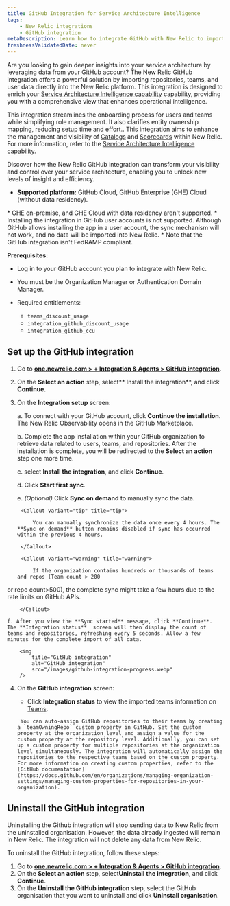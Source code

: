 ```yaml
---
title: GitHub Integration for Service Architecture Intelligence
tags:
    - New Relic integrations
    - GitHub integration
metaDescription: Learn how to integrate GitHub with New Relic to import repositories, teams, and user data for enhanced service architecture intelligence.
freshnessValidatedDate: never
---
```



Are you looking to gain deeper insights into your service architecture by leveraging data from your GitHub account? The New Relic GitHub integration offers a powerful solution by importing repositories, teams, and user data directly into the New Relic platform. This integration is designed to enrich your [Service Architecture Intelligence capability](/docs/service-architecture-intelligence/getting-started) capability, providing you with a comprehensive view that enhances operational intelligence.

This integration streamlines the onboarding process for users and teams while simplifying role management. It also clarifies entity ownership mapping, reducing setup time and effort.. This integration aims to enhance the management and visibility of [Catalogs](/docs/service-architecture-intelligence/catalogs/catalogs) and [Scorecards](/docs/service-architecture-intelligence/scorecards/getting-started) within New Relic. For more information, refer to the [Service Architecture Intelligence capability](/docs/service-architecture-intelligence/getting-started).

Discover how the New Relic GitHub integration can transform your visibility and control over your service architecture, enabling you to unlock new levels of insight and efficiency.

* **Supported platform:** GitHub Cloud, GitHub Enterprise (GHE) Cloud (without data residency).

<Callout variant="important" title="important">
* GHE on-premise, and GHE Cloud with data residency aren't supported.
* Installing the integration in GitHub user accounts is not supported. Although GitHub allows installing the app in a user account, the sync mechanism will not work, and no data will be imported into New Relic.
* Note that the GitHub integration isn't FedRAMP compliant.
</Callout>


**Prerequisites:**

* Log in to your GitHub account you plan to integrate with New Relic.
* You must be the Organization Manager or Authentication Domain Manager.

* Required entitlements:
    * `teams_discount_usage`
    * `integration_github_discount_usage`
    * `integration_github_ccu`





## Set up the GitHub integration

1. Go to **[one.newrelic.com > + Integration & Agents > GitHub integration](https://one.newrelic.com/marketplace/install-data-source?state=9306060d-b674-b245-083e-ff8d42765e0d)**.
2. On the **Select an action** step, select** Install the integration**, and click **Continue**.
3. On the **Integration setup** screen:

    a. To connect with your GitHub account, click **Continue the installation**. The New Relic Observability opens in the GitHub Marketplace. 

    b. Complete the app installation within your GitHub organization to retrieve data related to users, teams, and repositories.
    After the installation is complete, you will be redirected to the **Select an action** step one more time.
         
    c. select **Install the integration**, and click **Continue**.

    d. Click **Start first sync**.

    e. *(Optional)* Click **Sync on demand** to manually sync the data.

        <Callout variant="tip" title="tip">

            You can manually synchronize the data once every 4 hours. The **Sync on demand** button remains disabled if sync has occurred within the previous 4 hours.

        </Callout>

        <Callout variant="warning" title="warning">

            If the organization contains hundreds or thousands of teams and repos (Team count > 200
or repo count>500), the complete sync might take a few hours due to the rate limits on GitHub APIs.

        </Callout>

    f. After you view the **Sync started** message, click **Continue**. The **Integration status**  screen will then display the count of teams and repositories, refreshing every 5 seconds. Allow a few minutes for the complete import of all data.

        <img
            title="GitHub integration"
            alt="GitHub integration"
            src="/images/github-integration-progress.webp"
        /> 

4. On the **GitHub integration** screen:

    - Click **Integration status** to view the imported teams information on [Teams](/docs/service-architecture-intelligence/teams/teams).

    <Callout variant="tip" title="tip">

        
        You can auto-assign GitHub repositories to their teams by creating a `teamOwningRepo` custom property in GitHub. Set the custom property at the organization level and assign a value for the custom property at the repository level. Additionally, you can set up a custom property for multiple repositories at the organization level simultaneously. The integration will automatically assign the repositories to the respective teams based on the custom property. For more information on creating custom properties, refer to the [GitHub documentation](https://docs.github.com/en/organizations/managing-organization-settings/managing-custom-properties-for-repositories-in-your-organization).
        
    
    </Callout>

    


## Uninstall the GitHub integration
Uninstalling the Github integration will stop sending data to New Relic from the uninstalled organisation. However, the data already ingested will remain in New Relic. The integration will not delete any data from New Relic.

To uninstall the GitHub integration, follow these steps:
1. Go to **[one.newrelic.com > + Integration & Agents > GitHub integration](https://one.newrelic.com/marketplace/install-data-source?state=9306060d-b674-b245-083e-ff8d42765e0d)**.
2. On the **Select an action** step, select**Uninstall the integration**, and click **Continue**.
3. On the **Uninstall the GitHub integration** step, select the GitHub organisation that you want to uninstall and click **Uninstall organisation**.
  







